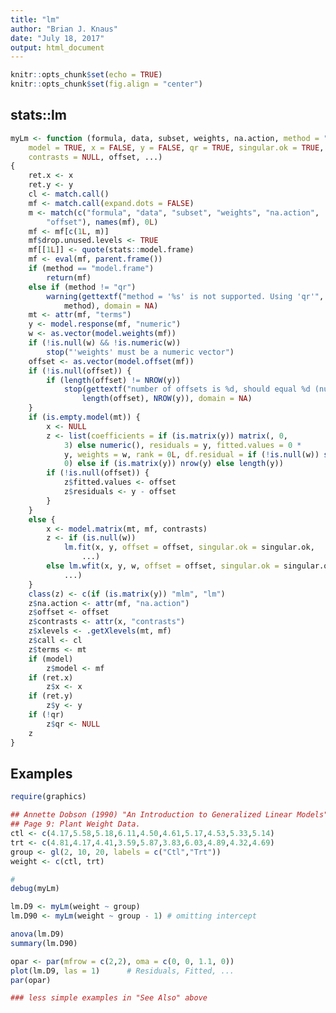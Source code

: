 ```yaml
---
title: "lm"
author: "Brian J. Knaus"
date: "July 18, 2017"
output: html_document
---
```


```r
knitr::opts_chunk$set(echo = TRUE)
knitr::opts_chunk$set(fig.align = "center")
```

## stats::lm


```r
myLm <- function (formula, data, subset, weights, na.action, method = "qr", 
    model = TRUE, x = FALSE, y = FALSE, qr = TRUE, singular.ok = TRUE, 
    contrasts = NULL, offset, ...) 
{
    ret.x <- x
    ret.y <- y
    cl <- match.call()
    mf <- match.call(expand.dots = FALSE)
    m <- match(c("formula", "data", "subset", "weights", "na.action", 
        "offset"), names(mf), 0L)
    mf <- mf[c(1L, m)]
    mf$drop.unused.levels <- TRUE
    mf[[1L]] <- quote(stats::model.frame)
    mf <- eval(mf, parent.frame())
    if (method == "model.frame") 
        return(mf)
    else if (method != "qr") 
        warning(gettextf("method = '%s' is not supported. Using 'qr'", 
            method), domain = NA)
    mt <- attr(mf, "terms")
    y <- model.response(mf, "numeric")
    w <- as.vector(model.weights(mf))
    if (!is.null(w) && !is.numeric(w)) 
        stop("'weights' must be a numeric vector")
    offset <- as.vector(model.offset(mf))
    if (!is.null(offset)) {
        if (length(offset) != NROW(y)) 
            stop(gettextf("number of offsets is %d, should equal %d (number of observations)", 
                length(offset), NROW(y)), domain = NA)
    }
    if (is.empty.model(mt)) {
        x <- NULL
        z <- list(coefficients = if (is.matrix(y)) matrix(, 0, 
            3) else numeric(), residuals = y, fitted.values = 0 * 
            y, weights = w, rank = 0L, df.residual = if (!is.null(w)) sum(w != 
            0) else if (is.matrix(y)) nrow(y) else length(y))
        if (!is.null(offset)) {
            z$fitted.values <- offset
            z$residuals <- y - offset
        }
    }
    else {
        x <- model.matrix(mt, mf, contrasts)
        z <- if (is.null(w)) 
            lm.fit(x, y, offset = offset, singular.ok = singular.ok, 
                ...)
        else lm.wfit(x, y, w, offset = offset, singular.ok = singular.ok, 
            ...)
    }
    class(z) <- c(if (is.matrix(y)) "mlm", "lm")
    z$na.action <- attr(mf, "na.action")
    z$offset <- offset
    z$contrasts <- attr(x, "contrasts")
    z$xlevels <- .getXlevels(mt, mf)
    z$call <- cl
    z$terms <- mt
    if (model) 
        z$model <- mf
    if (ret.x) 
        z$x <- x
    if (ret.y) 
        z$y <- y
    if (!qr) 
        z$qr <- NULL
    z
}
```




## Examples


```r
require(graphics)

## Annette Dobson (1990) "An Introduction to Generalized Linear Models".
## Page 9: Plant Weight Data.
ctl <- c(4.17,5.58,5.18,6.11,4.50,4.61,5.17,4.53,5.33,5.14)
trt <- c(4.81,4.17,4.41,3.59,5.87,3.83,6.03,4.89,4.32,4.69)
group <- gl(2, 10, 20, labels = c("Ctl","Trt"))
weight <- c(ctl, trt)

#
debug(myLm)

lm.D9 <- myLm(weight ~ group)
lm.D90 <- myLm(weight ~ group - 1) # omitting intercept

anova(lm.D9)
summary(lm.D90)

opar <- par(mfrow = c(2,2), oma = c(0, 0, 1.1, 0))
plot(lm.D9, las = 1)      # Residuals, Fitted, ...
par(opar)

### less simple examples in "See Also" above

```


